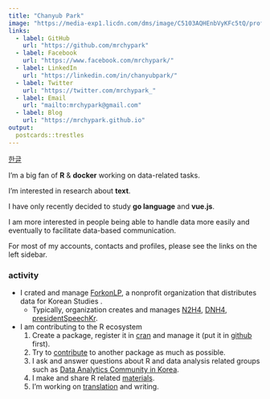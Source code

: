 ```yaml
---
title: "Chanyub Park"
image: "https://media-exp1.licdn.com/dms/image/C5103AQHEnbVyKFc5tQ/profile-displayphoto-shrink_400_400/0/1580143693466?e=1617235200&v=beta&t=zUGCfjK8B_814mdTweoREsyb7nIOI0VGNSN4NbqQVHQ"
links:
  - label: GitHub
    url: "https://github.com/mrchypark"
  - label: Facebook
    url: "https://www.facebook.com/mrchypark/"
  - label: LinkedIn
    url: "https://linkedin.com/in/chanyubpark/"
  - label: Twitter
    url: "https://twitter.com/mrchypark_"
  - label: Email
    url: "mailto:mrchypark@gmail.com"
  - label: Blog
    url: "https://mrchypark.github.io"
output:
  postcards::trestles
---
```

 
[한글][kr]

I'm a big fan of **R** & **docker** working on data-related tasks.

I'm interested in research about **text**.

I have only recently decided to study **go language** and **vue.js**.

I am more interested in people being able to handle data more easily and eventually to facilitate data-based communication.

For most of my accounts, contacts and profiles, please see the links on the left sidebar.

###  activity

- I crated and manage [ForkonLP][forkonlp], a nonprofit organization that distributes data for Korean Studies .
    - Typically, organization creates and manages [N2H4][N2H4], [DNH4][DNH4], [presidentSpeechKr][presidentSpeechKr].
- I am contributing to the R ecosystem
    1. Create a package, register it in [cran][등록] and manage it (put it in [github][repo] first).
    2. Try to [contribute][기여] to another package as much as possible.
    3. I ask and answer questions about R and data analysis related groups such as [Data Analytics Community in Korea][dc].
    4. I make and share R related [materials][Materials].
    5. I'm working on [translation][번역] and writing.

[kr]: https://mrchypark.github.io/about.html
[forkonlp]: https://forkonlp.github.io/
[repo]: https://github.com/mrchypark?tab=repositories
[기여]: https://github.com/pulls?utf8=%E2%9C%93&q=author%3Amrchypark+
[dc]: https://www.facebook.com/groups/datacommunity
[Materials]: https://mrchypark.github.io/material/
[번역]: http://www.aladin.co.kr/shop/wproduct.aspx?ItemId=149310215
[등록]: https://cran.r-project.org/web/packages/ubci/index.html
[N2H4]: https://forkonlp.github.io/N2H4/
[DNH4]: https://forkonlp.github.io/DNH4/
[presidentSpeechKr]: https://forkonlp.github.io/presidentSpeechKr/
